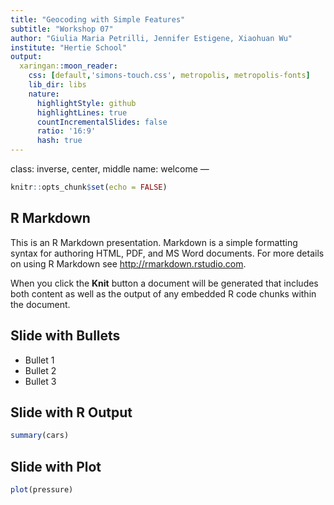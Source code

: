 ```yaml
---
title: "Geocoding with Simple Features"
subtitle: "Workshop 07"
author: "Giulia Maria Petrilli, Jennifer Estigene, Xiaohuan Wu"
institute: "Hertie School"
output:
  xaringan::moon_reader:
    css: [default,'simons-touch.css', metropolis, metropolis-fonts] 
    lib_dir: libs
    nature:
      highlightStyle: github
      highlightLines: true
      countIncrementalSlides: false
      ratio: '16:9'
      hash: true
---
```


class: inverse, center, middle
name: welcome
---

```r
knitr::opts_chunk$set(echo = FALSE)

```

## R Markdown

This is an R Markdown presentation. Markdown is a simple formatting syntax for authoring HTML, PDF, and MS Word documents. For more details on using R Markdown see <http://rmarkdown.rstudio.com>.

When you click the **Knit** button a document will be generated that includes both content as well as the output of any embedded R code chunks within the document.

## Slide with Bullets

- Bullet 1
- Bullet 2
- Bullet 3

## Slide with R Output

```r
summary(cars)
```

## Slide with Plot

```r
plot(pressure)
```

